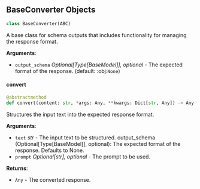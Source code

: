 <a id="camel.schemas.base"></a>

<a id="camel.schemas.base.BaseConverter"></a>

## BaseConverter Objects

```python
class BaseConverter(ABC)
```

A base class for schema outputs that includes functionality
for managing the response format.

**Arguments**:

- `output_schema` _Optional[Type[BaseModel]], optional_ - The expected
  format of the response. (default: :obj:`None`)

<a id="camel.schemas.base.BaseConverter.convert"></a>

#### convert

```python
@abstractmethod
def convert(content: str, *args: Any, **kwargs: Dict[str, Any]) -> Any
```

Structures the input text into the expected response format.

**Arguments**:

- `text` _str_ - The input text to be structured.
  output_schema (Optional[Type[BaseModel]], optional):
  The expected format of the response. Defaults to None.
- `prompt` _Optional[str], optional_ - The prompt to be used.
  

**Returns**:

- `Any` - The converted response.

